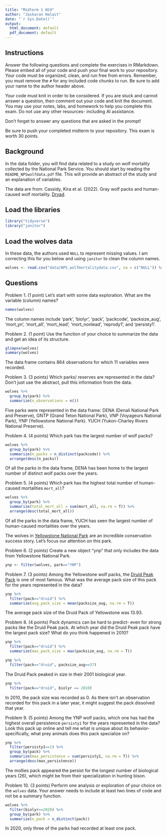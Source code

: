 ```yaml
---
title: "Midterm 1 W24"
author: "Jaskaran Halait"
date: "`r Sys.Date()`"
output:
  html_document: default
  pdf_document: default
---
```


## Instructions
Answer the following questions and complete the exercises in RMarkdown. Please embed all of your code and push your final work to your repository. Your code must be organized, clean, and run free from errors. Remember, you must remove the `#` for any included code chunks to run. Be sure to add your name to the author header above. 

Your code must knit in order to be considered. If you are stuck and cannot answer a question, then comment out your code and knit the document. You may use your notes, labs, and homework to help you complete this exam. Do not use any other resources- including AI assistance.  

Don't forget to answer any questions that are asked in the prompt!  

Be sure to push your completed midterm to your repository. This exam is worth 30 points.  

## Background
In the data folder, you will find data related to a study on wolf mortality collected by the National Park Service. You should start by reading the `README_NPSwolfdata.pdf` file. This will provide an abstract of the study and an explanation of variables.  

The data are from: Cassidy, Kira et al. (2022). Gray wolf packs and human-caused wolf mortality. [Dryad](https://doi.org/10.5061/dryad.mkkwh713f). 

## Load the libraries
```r
library("tidyverse")
library("janitor")
```

## Load the wolves data
In these data, the authors used `NULL` to represent missing values. I am correcting this for you below and using `janitor` to clean the column names.
```r
wolves <- read.csv("data/NPS_wolfmortalitydata.csv", na = c("NULL")) %>% clean_names()
```

## Questions
Problem 1. (1 point) Let's start with some data exploration. What are the variable (column) names?  

```r
names(wolves)
```

The column names include 'park', 'biolyr', 'pack', 'packcode', 'packsize_aug', 'mort_yn', 'mort_all', 'mort_lead', 'mort_nonlead', 'reprody1', and 'persisty1'.

Problem 2. (1 point) Use the function of your choice to summarize the data and get an idea of its structure.  

```r
glimpse(wolves)
summary(wolves)
```

The data frame contains 864 observations for which 11 variables were recorded.

Problem 3. (3 points) Which parks/ reserves are represented in the data? Don't just use the abstract, pull this information from the data.  

```r
wolves %>%
  group_by(park) %>%
  summarize(n_observations = n())
```

Five parks were represented in the data frame: DENA (Denali National Park and Preserve), GNTP (Grand Teton National Park), VNP (Voyageurs National Park), YNP (Yellowstone National Park). YUCH (Yukon-Charley Rivers National Preserve).

Problem 4. (4 points) Which park has the largest number of wolf packs? 

```r
wolves %>%
  group_by(park) %>%
  summarize(n_packs = n_distinct(packcode)) %>%
  arrange(desc(n_packs))
```

Of all the parks in the data frame, DENA has been home to the largest number of distinct wolf packs over the years.

Problem 5. (4 points) Which park has the highest total number of human-caused mortalities `mort_all`?

```r
wolves %>%
  group_by(park) %>%
  summarize(total_mort_all = sum(mort_all, na.rm = T)) %>%
  arrange(desc(total_mort_all))
```

Of all the parks in the data frame, YUCH has seen the largest number of human-caused mortalities over the years.

The wolves in [Yellowstone National Park](https://www.nps.gov/yell/learn/nature/wolf-restoration.htm) are an incredible conservation success story. Let's focus our attention on this park.  

Problem 6. (2 points) Create a new object "ynp" that only includes the data from Yellowstone National Park.  

```r
ynp <- filter(wolves, park=="YNP")
```

Problem 7. (3 points) Among the Yellowstone wolf packs, the [Druid Peak Pack](https://www.pbs.org/wnet/nature/in-the-valley-of-the-wolves-the-druid-wolf-pack-story/209/) is one of most famous. What was the average pack size of this pack for the years represented in the data?

```r
ynp %>%
  filter(pack=="druid") %>%
  summarize(avg_pack_size = mean(packsize_aug, na.rm = T))
```

The average pack size of the Druid Pack of Yellowstone was 13.93.

Problem 8. (4 points) Pack dynamics can be hard to predict- even for strong packs like the Druid Peak pack. At which year did the Druid Peak pack have the largest pack size? What do you think happened in 2010?

```r
ynp %>%
  filter(pack=="druid") %>%
  summarize(max_pack_size = max(packsize_aug, na.rm = T))
```

```r
ynp %>%
  filter(pack=="druid", packsize_aug==37)
```

The Druid Pack peaked in size in their 2001 biological year.

```r
ynp %>%
  filter(pack=="druid", biolyr == 2010)
```

In 2010, the pack size was recorded as 0. As there isn't an observation recorded for this pack in a later year, it might suggest the pack dissolved that year.

Problem 9. (5 points) Among the YNP wolf packs, which one has had the highest overall persistence `persisty1` for the years represented in the data? Look this pack up online and tell me what is unique about its behavior- specifically, what prey animals does this pack specialize on?  

```r
ynp %>%
  filter(persisty1==1) %>%
  group_by(pack) %>%
  summarize(max_persistence = sum(persisty1, na.rm = T)) %>%
  arrange(desc(max_persistence))
```

The mollies pack appeared the persist for the longest number of biological years (26), which might be from their specialization in hunting bison.

Problem 10. (3 points) Perform one analysis or exploration of your choice on the `wolves` data. Your answer needs to include at least two lines of code and not be a summary function.  

```r
wolves %>%
  filter(biolyr==2020) %>%
  group_by(park) %>%
  summarize(n_pack = n_distinct(pack))
```

In 2020, only three of the parks had recorded at least one pack.
